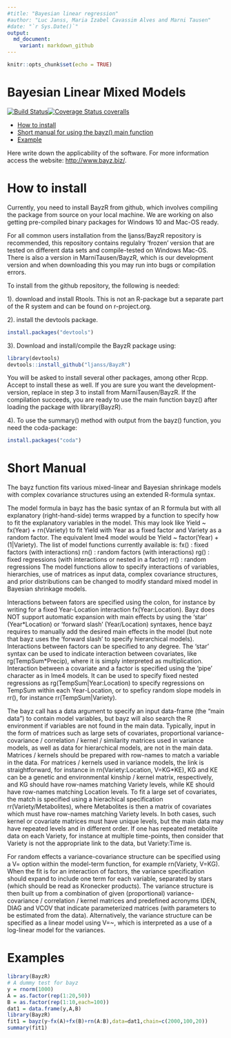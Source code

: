 ```yaml
---
#title: "Bayesian linear regression"
#author: "Luc Janss, Maria Izabel Cavassim Alves and Marni Tausen"
#date: "`r Sys.Date()`"
output:
  md_document:
    variant: markdown_github
---
```


```r
knitr::opts_chunk$set(echo = TRUE)
```

# Bayesian Linear Mixed Models
[![Build Status](https://travis-ci.org/MarniTausen/BayzR.svg?branch=master)](https://travis-ci.org/MarniTausen/BayzR)[![Coverage Status coveralls](https://coveralls.io/repos/github/MarniTausen/BayzR/badge.svg?branch=master)](https://coveralls.io/github/MarniTausen/BayzR?branch=master)

-   [How to install](#how-to-install)
-   [Short manual for using the bayz() main function](#Short-Manual)
-   [Example](#examples)

Here write down the applicability of the software. For more information access the website: <http://www.bayz.biz/>.


# How to install

Currently, you need to install BayzR from github, which involves compiling the
package from source on your local machine. We are working on also getting pre-compiled
binary packages for Windows 10 and Mac-OS ready.

For all common users installation from the ljanss/BayzR repository is recommended,
this repository contains regulalry 'frozen' version that are tested on different
data sets and compile-tested on Windows Mac-OS. There is also a version in 
MarniTausen/BayzR, which is our development version and when downloading this you may
run into bugs or compilation errors. 

To install from the github repository, the following is needed:

1). download and install Rtools. This is not an R-package but a separate part of the
R system and can be found on r-project.org. 

2). install the devtools package.
```r
install.packages("devtools")
```

3). Download and install/compile the BayzR package using:
```r
library(devtools)
devtools::install_github("ljanss/BayzR")
```
You will be asked to install several other packages, among other Rcpp. Accept to install these as well.
If you are sure you want the development-version, replace in step 3 to install from
MarniTausen/BayzR. If the compilation succeeds, you are ready to use the main function bayz() after
loading the package with library(BayzR).

4). To use the summary() method with output from the bayz() function, you need
the coda-package:
```r
install.packages("coda")
```

Short Manual
============

The bayz function fits various mixed-linear and Bayesian shrinkage models with complex
covariance structures using an extended R-formula syntax.

The model formula in bayz has the basic syntax of an R formula but with all
explanatory (right-hand-side) terms wrapped by a function to specify how to fit
the explanatory variables in the model. This may look like Yield ~ fx(Year) + rn(Variety)
to fit Yield with Year as a fixed factor and Variety as a random factor. 
The equivalent lme4 model would be Yield ~ factor(Year) + (1|Variety). 
The list of model functions currently available is:
   fx() : fixed factors (with interactions)
   rn() : random factors (with interactions)
   rg() : fixed regressions (with interactions or nested in a factor)
   rr() : random regressions 
The model functions allow to specify interactions of variables, hierarchies, use of
matrices as input data, complex covariance structures, and prior distributions can 
be changed to modify standard mixed model in Bayesian shrinkage models.

Interactions between fators are specified using the colon, for instance by writing for a 
fixed Year-Location interaction fx(Year:Location). Bayz does
NOT support automatic expansion with main effects by using the 'star' (Year\*Location) or
'forward slash' (Year/Location) syntaxes, hence bayz requires to manually add the desired
main effects in the model (but 
note that bayz uses the 'forward slash' to specify hierarchical models).
Interactions between factors can be specified to any degree.
The 'star' syntax can be used to indicate interaction
between covariates, like rg(TempSum\*Precip), where it is simply interpreted as
multiplication. 
Interaction between a covariate and a factor is specified using the 'pipe'
character as in lme4 models. It can be used to specify fixed nested regressions as 
rg(TempSum|Year:Location) to specify regressions on TempSum within each Year-Location, or
to speficy random slope models in rr(), for instance rr(TempSum|Variety). 

The bayz call has a data argument to specify an input data-frame (the "main data")
to contain model variables,
but bayz will also search the R environment if variables are not found in the main data.
Typically, input in the form of matrices such as large sets of covariates, proportional
variance-covariance / correlation / kernel / similarity matrices used in variance models,
as well as data for hierarchical models, are not in the main data.
Matrices / kernels should be prepared with row-names to match a variable
in the data. For matrices / kernels used in variance models, the link is straightforward, 
for instance in rn(Variety:Location, V=KG\*KE), KG and KE can be a genetic and environmental
kinship / kernel matrix, respectively, and KG should have row-names matching Variety levels,
while KE should have row-names matching Location levels. 
To fit a large set of covariates, the match is specified using a hierachical specification
rr(Variety/Metabolites), where Metabolites is then a matrix of covariates which must have
row-names matching Variety levels. In both cases, such kernel or covariate matrices
must have unique levels, but the main data may have repeated levels and in different order.
If one has repeated metabolite data on each Variety, for instance at multiple time-points,
then consider that Variety is not the appropriate link to the data, but Variety:Time is.

For random effects a variance-covariance structure can be specified using a
V= option within the model-term function, for example rn(Variety, V=KG).
When the fit is for an interaction of factors, the variance specification should
expand to include one term for each variable, separated by stars (which should
be read as Kronecker products). The variance structure
is then built up from a combination of given (proportional) variance-covariance / correlation /
kernel matrices and predefined acronyms IDEN, DIAG and VCOV that indicate parameterized
matrices (with parameters to be estimated from the data). 
Alternatively, the variance structure can be specified as a linear model using V=~, 
which is interpreted as a use of a log-linear model for the variances. 

# Examples

```r
library(BayzR)
# A dummy test for bayz
y = rnorm(1000)
A = as.factor(rep(1:20,50))
B = as.factor(rep(1:10,each=100))
dat1 = data.frame(y,A,B)
library(BayzR)
fit1 = bayz(y~fx(A)+fx(B)+rn(A:B),data=dat1,chain=c(2000,100,20))
summary(fit1)
```
